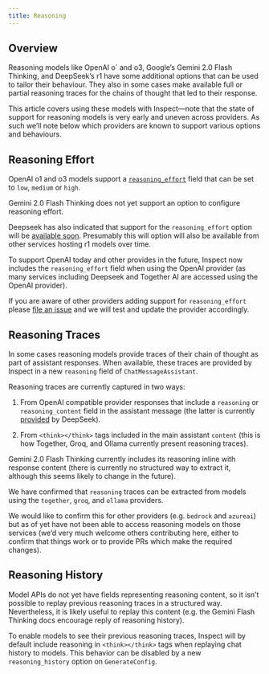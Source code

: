 ```yaml
---
title: Reasoning
---
```


## Overview

Reasoning models like OpenAI o\` and o3, Google's Gemini 2.0 Flash Thinking, and DeepSeek's r1 have some additional options that can be used to tailor their behaviour. They also in some cases make available full or partial reasoning traces for the chains of thought that led to their response.

This article covers using these models with Inspect---note that the state of support for reasoning models is very early and uneven across providers. As such we'll note below which providers are known to support various options and behaviours.

## Reasoning Effort

OpenAI o1 and o3 models support a [`reasoning_effort`](https://platform.openai.com/docs/api-reference/chat/create#chat-create-reasoning_effort) field that can be set to `low`, `medium` or `high`.

Gemini 2.0 Flash Thinking does not yet support an option to configure reasoning effort.

Deepseek has also indicated that support for the `reasoning_effort` option will be [available soon](https://api-docs.deepseek.com/guides/reasoning_model). Presumably this will option will also be available from other services hosting r1 models over time.

To support OpenAI today and other provides in the future, Inspect now includes the `reasoning_effort` field when using the OpenAI provider (as many services including Deepseek and Together AI are accessed using the OpenAI provider).

::: {.callout appearance="simple"}
If you are aware of other providers adding support for `reasoning_effort` please [file an issue](https://github.com/UKGovernmentBEIS/inspect_ai/issues) and we will test and update the provider accordingly.
:::

## Reasoning Traces

In some cases reasoning models provide traces of their chain of thought as part of assistant responses. When available, these traces are provided by Inspect in a new `reasoning` field of `ChatMessageAssistant`.

Reasoning traces are currently captured in two ways:

1.  From OpenAI compatible provider responses that include a `reasoning` or `reasoning_content` field in the assistant message (the latter is currently [provided](https://api-docs.deepseek.com/guides/reasoning_model) by DeepSeek).

2.  From `<think></think>` tags included in the main assistant `content` (this is how Together, Groq, and Ollama currently present reasoning traces).

Gemini 2.0 Flash Thinking currently includes its reasoning inline with response content (there is currently no structured way to extract it, although this seems likely to change in the future).

We have confirmed that `reasoning` traces can be extracted from models using the `together`, `groq`, and `ollama` providers.

We would like to confirm this for other providers (e.g. `bedrock` and `azureai`) but as of yet have not been able to access reasoning models on those services (we'd very much welcome others contributing here, either to confirm that things work or to provide PRs which make the required changes).

## Reasoning History

Model APIs do not yet have fields representing reasoning content, so it isn't possible to replay previous reasoning traces in a structured way. Nevertheless, it is likely useful to replay this content (e.g. the Gemini Flash Thinking docs encourage reply of reasoning history).

To enable models to see their previous reasoning traces, Inspect will by default include reasoning in `<think></think>` tags when replaying chat history to models. This behavior can be disabled by a new `reasoning_history` option on `GenerateConfig`.